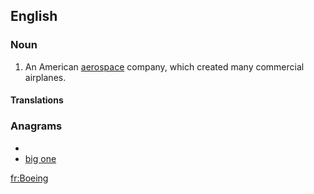 ==English==
{{wikipedia}}

===Noun===
{{en-noun}}

# {{aviation}} An American [[aerospace]] company, which created many commercial airplanes.

====Translations====
{{trans-top|An American aerospace company}}
{{trans-mid}}
{{trans-bottom}}

===Anagrams===
* {{alphagram|begino}}
* [[big one#English|big one]]

[[fr:Boeing]]